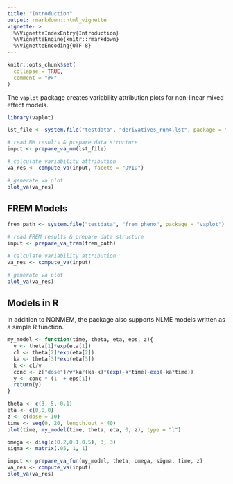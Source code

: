```yaml
---
title: "Introduction"
output: rmarkdown::html_vignette
vignette: >
  %\VignetteIndexEntry{Introduction}
  %\VignetteEngine{knitr::rmarkdown}
  %\VignetteEncoding{UTF-8}
---
```


```r
knitr::opts_chunk$set(
  collapse = TRUE,
  comment = "#>"
)
```

The `vaplot` package creates variability attribution plots for non-linear mixed effect models. 

```r
library(vaplot)
```

```r
lst_file <- system.file("testdata", "derivatives_run4.lst", package = "vaplot")

# read NM results & prepare data structure
input <- prepare_va_nm(lst_file)

# calculate variability attribution
va_res <- compute_va(input, facets = "DVID")

# generate va plot
plot_va(va_res)

```

## FREM Models

```r

frem_path <- system.file("testdata", "frem_pheno", package = "vaplot")

# read FREM results & prepare data structure
input <- prepare_va_frem(frem_path)

# calculate variability attribution
va_res <- compute_va(input)

# generate va plot
plot_va(va_res)

```


## Models in R

In addition to NONMEM, the package also supports NLME models written as a simple R function.

```r
my_model <- function(time, theta, eta, eps, z){
  v <- theta[1]*exp(eta[1])
  cl <- theta[2]*exp(eta[2])
  ka <- theta[3]*exp(eta[3])
  k <- cl/v
  conc <- z["dose"]/v*ka/(ka-k)*(exp(-k*time)-exp(-ka*time))
  y <- conc * (1  + eps[1])
  return(y)
}

theta <- c(3, 5, 0.1)
eta <- c(0,0,0)
z <- c(dose = 10)
time <- seq(0, 20, length.out = 40)
plot(time, my_model(time, theta, eta, 0, z), type = "l")

omega <- diag(c(0.2,0.1,0.5), 3, 3)
sigma <- matrix(.05, 1, 1)

input <- prepare_va_fun(my_model, theta, omega, sigma, time, z)
va_res <- compute_va(input)
plot_va(va_res)
```

